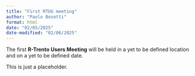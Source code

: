 ```yaml
---
title: "First RTUG meeting"
author: "Paolo Bosetti"
format: html
date: "02/05/2025"
date-modified: "02/06/2025"
---
```



The first **R-Trento Users Meeting** will be held in a yet to be defined location and on a yet to be defined date.

:::{.callout-warning}
This is just a placeholder.
:::